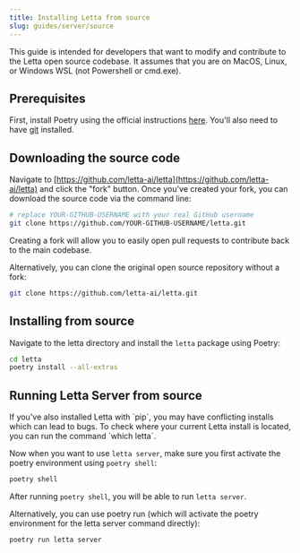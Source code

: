 ```yaml
---
title: Installing Letta from source
slug: guides/server/source
---
```


<Note>
This guide is intended for developers that want to modify and contribute to the Letta open source codebase.
It assumes that you are on MacOS, Linux, or Windows WSL (not Powershell or cmd.exe).
</Note>

## Prerequisites
First, install Poetry using the official instructions [here](https://python-poetry.org/docs/#installation).
You'll also need to have [git](https://git-scm.com/downloads) installed.

## Downloading the source code

Navigate to [https://github.com/letta-ai/letta](https://github.com/letta-ai/letta) and click the "fork" button.
Once you've created your fork, you can download the source code via the command line:
```sh
# replace YOUR-GITHUB-USERNAME with your real GitHub username
git clone https://github.com/YOUR-GITHUB-USERNAME/letta.git
```
Creating a fork will allow you to easily open pull requests to contribute back to the main codebase.

Alternatively, you can clone the original open source repository without a fork:
```bash
git clone https://github.com/letta-ai/letta.git
```

## Installing from source
Navigate to the letta directory and install the `letta` package using Poetry:
```sh
cd letta
poetry install --all-extras
```

## Running Letta Server from source
<Warning>
If you've also installed Letta with `pip`, you may have conflicting installs which can lead to bugs.
To check where your current Letta install is located, you can run the command `which letta`.
</Warning>

Now when you want to use `letta server`, make sure you first activate the poetry environment using `poetry shell`:
```bash
poetry shell
```
After running `poetry shell`, you will be able to run `letta server`.

Alternatively, you can use poetry run (which will activate the poetry environment for the letta server command directly):
```bash
poetry run letta server
```
